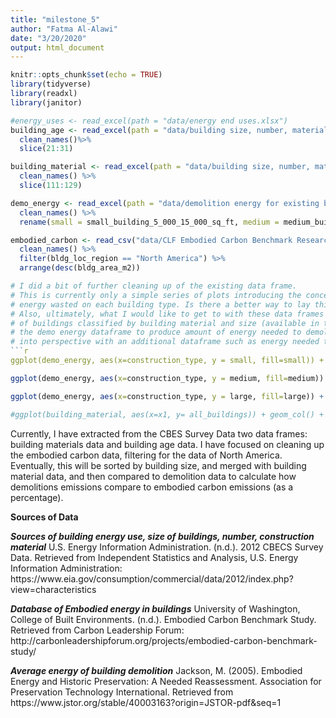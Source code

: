 ```yaml
---
title: "milestone_5"
author: "Fatma Al-Alawi"
date: "3/20/2020"
output: html_document
---
```

```r
knitr::opts_chunk$set(echo = TRUE)
library(tidyverse)
library(readxl)
library(janitor)

#energy_uses <- read_excel(path = "data/energy end uses.xlsx")
building_age <- read_excel(path = "data/building size, number, material.xlsx", skip = 4)%>%
  clean_names()%>%
  slice(21:31)

building_material <- read_excel(path = "data/building size, number, material.xlsx", skip = 4)%>%
  clean_names() %>%
  slice(111:129)

demo_energy <- read_excel(path = "data/demolition energy for existing buildings.xlsx") %>%
  clean_names() %>%
  rename(small = small_building_5_000_15_000_sq_ft, medium = medium_building_50_000_150_000_sq_ft, large = large_building_500_000)

embodied_carbon <- read_csv("data/CLF Embodied Carbon Benchmark Research 17.01.31.csv",  na=c("", "undefined")) %>%
  clean_names() %>% 
  filter(bldg_loc_region == "North America") %>%
  arrange(desc(bldg_area_m2))
```
```r
# I did a bit of further cleaning up of the existing data frame.
# This is currently only a simple series of plots introducing the concept by visually depicting demolition 
# energy wasted on each building type. Is there a better way to lay this out to be able to compare them all?
# Also, ultimately, what I would like to get to with these data frames is to put together (multiply) number 
# of buildings classified by building material and size (available in the building_material dataframe) with 
# the demo energy dataframe to produce amount of energy needed to demolish these buildings. This could be put 
# into perspective with an additional dataframe such as energy needed to build new similar buildings.
```r
ggplot(demo_energy, aes(x=construction_type, y = small, fill=small)) + geom_col() + theme_classic() + labs(title = "Demolition Energy for Small Buildings per Construction Type", x = "Construction Type", y= "Square Feet")
```
```r
ggplot(demo_energy, aes(x=construction_type, y = medium, fill=medium)) + geom_col() + theme_classic() + labs(title = "Demolition Energy for Medium Buildings per Construction Type", x = "Construction Type", y= "Square Feet")
```
```r
ggplot(demo_energy, aes(x=construction_type, y = large, fill=large)) + geom_col() + theme_classic() + labs(title = "Demolition Energy for Large Buildings per Construction Type", x = "Construction Type", y= "Square Feet")
```

```r
#ggplot(building_material, aes(x=x1, y= all_buildings)) + geom_col() + theme_classic() + labs(title = "Number of Existing #Buildings in the U.S. Classified by Building Material")
```



Currently, I have extracted from the CBES Survey Data two data frames: building materials data and building age data.
I have focused on cleaning up the embodied carbon data, filtering for the data of North America. Eventually, this will be sorted by building size, and merged with building material data, and then compared to demolition data to calculate how demolitions emissions compare to embodied carbon emissions (as a percentage).

**Sources of Data**

***Sources of building energy use, size of buildings, number, construction material***
U.S. Energy Information Administration. (n.d.). 2012 CBECS Survey Data. Retrieved from Independent Statistics and Analysis, U.S. Energy Information Administration: https://www.eia.gov/consumption/commercial/data/2012/index.php?view=characteristics

***Database of Embodied energy in buildings***
University of Washington, College of Built Environments. (n.d.). Embodied Carbon Benchmark Study. Retrieved from Carbon Leadership Forum: http://carbonleadershipforum.org/projects/embodied-carbon-benchmark-study/

***Average energy of building demolition***
Jackson, M. (2005). Embodied Energy and Historic Preservation: A Needed Reassessment. Association for Preservation Technology International. Retrieved from https://www.jstor.org/stable/40003163?origin=JSTOR-pdf&seq=1